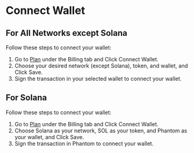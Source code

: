 
# Connect Wallet

## For All Networks except Solana

Follow these steps to connect your wallet:

1. Go to [Plan](https://app.spheron.network/#/app/billing/plan) under the Billing tab and Click Connect Wallet.
2. Choose your desired network (except Solana), token, and wallet, and Click Save.
3. Sign the transaction in your selected wallet to connect your wallet.

## For Solana

Follow these steps to connect your wallet:

1. Go to [Plan](https://app.spheron.network/#/app/billing/plan) under the Billing tab and Click Connect Wallet.
2. Choose Solana as your network, SOL as your token, and Phantom as your wallet, and Click Save.
3. Sign the transaction in Phantom to connect your wallet.

<Navigation name="Connect Wallet" />
